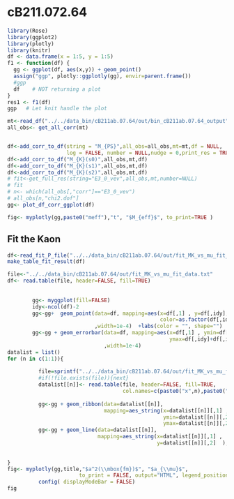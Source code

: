 # cB211.072.64


```r
library(Rose)
library(ggplot2)
library(plotly)
library(knitr)
df <- data.frame(x = 1:5, y = 1:5)    
f1 <- function(df) {
  gg <- ggplot(df, aes(x,y)) + geom_point()
  assign("ggp", plotly::ggplotly(gg), envir=parent.frame())
  #ggp
  df    # NOT returning a plot
}
res1 <- f1(df)
ggp   # Let knit handle the plot
```

```r

mt<-read_df("../../data_bin/cB211ab.07.64/out/bin_cB211ab.07.64_output")
all_obs<- get_all_corr(mt)


df<-add_corr_to_df(string = "M_{PS}",all_obs=all_obs,mt=mt,df = NULL,
                   log = FALSE, number = NULL,nudge = 0,print_res = TRUE)
df<-add_corr_to_df("M_{K}(s0)",all_obs,mt,df)
df<-add_corr_to_df("M_{K}(s1)",all_obs,mt,df)
df<-add_corr_to_df("M_{K}(s2)",all_obs,mt,df)
# fit<-get_full_res(string="E3_0_vev",all_obs,mt,number=NULL)
# fit
# n<- which(all_obs[,"corr"]=="E3_0_vev")
# all_obs[n,"chi2.dof"]
gg<- plot_df_corr_ggplot(df)

fig<- myplotly(gg,paste0("meff"),"t", "$M_{eff}$", to_print=TRUE )

```

## Fit the Kaon

```r
df<-read_fit_P_file("../../data_bin/cB211ab.07.64/out/fit_MK_vs_mu_fit_P.dat")
make_table_fit_result(df)
```

```r
file<-"../../data_bin/cB211ab.07.64/out/fit_MK_vs_mu_fit_data.txt"
df<- read.table(file, header=FALSE, fill=TRUE)
        
        
        gg<- myggplot(fill=FALSE)
        idy<-ncol(df)-2
        gg<-gg+  geom_point(data=df, mapping=aes(x=df[,1] , y=df[,idy],
                                                 color=as.factor(df[,idy+2]), shape=as.factor(df[,idy+2])) 
                            ,width=1e-4)  +labs(color = "", shape="")
        gg<-gg + geom_errorbar(data=df, mapping=aes(x=df[,1] , ymin=df[,idy]-df[,idy+1],
                                                    ymax=df[,idy]+df[,idy+1],color=as.factor(df[,idy+2]),shape=as.factor(df[,idy+2]) ) 
                               ,width=1e-4)
datalist = list()
for (n in c(1:1)){
          
          file=sprintf("../../data_bin/cB211ab.07.64/out/fit_MK_vs_mu_fit_out_n%d_amu.txt",n-1)
          #if(!file.exists(file)){next}
          datalist[[n]]<- read.table(file, header=FALSE, fill=TRUE,   
                                     col.names=c(paste0("x",n),paste0("fit",n),paste0("fiterr",n)))
          
          gg<-gg + geom_ribbon(data=datalist[[n]], 
                               mapping=aes_string(x=datalist[[n]][,1] ,
                                                  ymin=datalist[[n]][,2]-datalist[[n]][,3],
                                                  ymax=datalist[[n]][,2]+datalist[[n]][,3]),alpha=0.5, fill="red")
          gg<-gg + geom_line(data=datalist[[n]],
                             mapping=aes_string(x=datalist[[n]][,1] ,
                                                y=datalist[[n]][,2]  ),color="red" )
          
        
}
fig<- myplotly(gg,title,"$a^2(\\mbox{fm})$", "$a_{\\mu}$",
                       to_print = FALSE, output="HTML", legend_position = c(0.8,0.9)) %>%
          config( displayModeBar = FALSE)    
fig
```